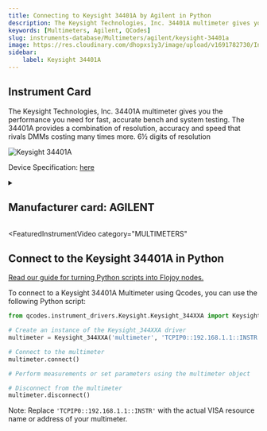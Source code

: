 ```yaml
---
title: Connecting to Keysight 34401A by Agilent in Python
description: The Keysight Technologies, Inc. 34401A multimeter gives you the performance you need for fast, accurate bench and system testing. The 34401A provides a combination of resolution, accuracy and speed that rivals DMMs costing many times more. 6½ digits of resolution
keywords: [Multimeters, Agilent, QCodes] 
slug: instruments-database/Multimeters/agilent/keysight-34401a 
image: https://res.cloudinary.com/dhopxs1y3/image/upload/v1691782730/Instruments/Multimeters/Keysight-34401A/Keysight-34401A.png
sidebar:
    label: Keysight 34401A 
---
```



## Instrument Card

The Keysight Technologies, Inc. 34401A multimeter gives you the performance you need for fast, accurate bench and system testing. The 34401A provides a combination of resolution, accuracy and speed that rivals DMMs costing many times more. 6½ digits of resolution

![Keysight 34401A](https://res.cloudinary.com/dhopxs1y3/image/upload/v1691782730/Instruments/Multimeters/Keysight-34401A/Keysight-34401A.png)

Device Specification: [here](https://www.keysight.com/us/en/assets/7018-06774/data-sheets/5968-0162.pdf)

<details style={{ marginTop: "15px"}}>
<summary><h2 style={{display:'inline'}}>Manufacturer card: AGILENT</h2></summary>

![AGILENT](https://res.cloudinary.com/dhopxs1y3/image/upload/v1692126006/Instruments/Vendor%20Logos/Agilent.png)

Keysight Technologies, or Keysight, is an American company that manufactures electronics test and measurement equipment and software

- Headquarters: USA
- Yearly Revenue (millions, USD): 5420
- Vendor Website: [here](https://www.keysight.com/us/en/home.html)

</details>


<FeaturedInstrumentVideo
  category="MULTIMETERS"
></FeaturedInstrumentVideo>

## Connect to the Keysight 34401A in Python

[Read our guide for turning Python scripts into Flojoy nodes.](https://docs.flojoy.ai/contribution/blocks/custom-flojoy-block/)



<Tabs>
<TabItem value="Flojoy" label="Flojoy" className="flojoy-instrument-tabs">

<SectionsCard category="MULTIMETERS" manufacturer="Agilent"></SectionsCard>

</TabItem>
<TabItem value="QCodes" label="QCodes">

To connect to a Keysight 34401A Multimeter using Qcodes, you can use the following Python script:

```python
from qcodes.instrument_drivers.Keysight.Keysight_344XXA import Keysight_344XXA

# Create an instance of the Keysight_344XXA driver
multimeter = Keysight_344XXA('multimeter', 'TCPIP0::192.168.1.1::INSTR')

# Connect to the multimeter
multimeter.connect()

# Perform measurements or set parameters using the multimeter object

# Disconnect from the multimeter
multimeter.disconnect()
```

Note: Replace `'TCPIP0::192.168.1.1::INSTR'` with the actual VISA resource name or address of your multimeter.

</TabItem>
</Tabs>